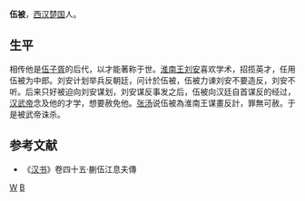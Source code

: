'''伍被'''{{BD|？||前122年||}}，[[西汉|西汉]][[楚国_(汉朝)|楚国]]人。

==生平==
相传他是[[伍子胥|伍子胥]]的后代，以才能著称于世。[[淮南王|淮南王]][[刘安|刘安]]喜欢学术，招揽英才，任用伍被为中郎。刘安计划举兵反朝廷，问计於伍被，伍被力谏刘安不要造反，刘安不听。后来只好被迫向刘安谋划，刘安谋反事发之后，伍被向汉廷自首谋反的经过，[[汉武帝|汉武帝]]念及他的才学，想要赦免他。[[张汤|张汤]]说伍被為淮南王谋畫反計，罪無可赦。于是被武帝诛杀。

==参考文献==
*《[[汉书|汉书]]》卷四十五·蒯伍江息夫傳

{{DEFAULTSORT:Y}}
[[Category:西汉政治人物|W]]
[[Category:伍姓|B]]